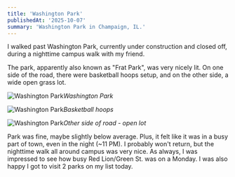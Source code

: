 ```yaml
---
title: 'Washington Park'
publishedAt: '2025-10-07'
summary: 'Washington Park in Champaign, IL.'
---
```


I walked past Washington Park, currently under construction and closed off, during a nighttime campus walk with my friend.

The park, apparently also known as "Frat Park", was very nicely lit. On one side of the road, there were basketball hoops setup, and on the other side, a wide open grass lot.

![Washington Park](/washington_park/washington-park-1.jpeg)*Washington Park*

![Washington Park](/washington_park/washington-park-2.jpeg)*Basketball hoops*

![Washington Park](/washington_park/washington-park-3.jpeg)*Other side of road - open lot*

Park was fine, maybe slightly below average. Plus, it felt like it was in a busy part of town, even in the night (~11 PM). I probably won't return, but the nighttime walk all around campus was very nice. As always, I was impressed to see how busy Red Lion/Green St. was on a Monday. I was also happy I got to visit 2 parks on my list today.
